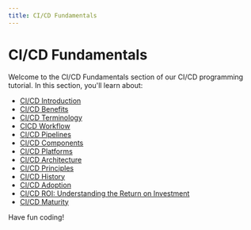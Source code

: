 ```yaml
---
title: CI/CD Fundamentals
---
```


# CI/CD Fundamentals

Welcome to the CI/CD Fundamentals section of our CI/CD programming tutorial. In this section, you'll learn about:

- [CI/CD Introduction](./0-cicd-introduction.mdx)
- [CI/CD Benefits](./1-cicd-benefits.mdx)
- [CI/CD Terminology](./2-cicd-terminology.mdx)
- [CICD Workflow](./3-cicd-workflow.mdx)
- [CI/CD Pipelines](./4-cicd-pipelines.mdx)
- [CI/CD Components](./5-cicd-components.mdx)
- [CI/CD Platforms](./6-cicd-platforms.mdx)
- [CI/CD Architecture](./7-cicd-architecture.mdx)
- [CI/CD Principles](./8-cicd-principles.mdx)
- [CI/CD History](./9-cicd-history.mdx)
- [CI/CD Adoption](./10-cicd-adoption.mdx)
- [CI/CD ROI: Understanding the Return on Investment](./11-cicd-roi.mdx)
- [CI/CD Maturity](./12-cicd-maturity.mdx)

Have fun coding!